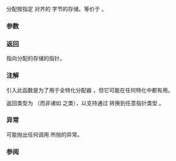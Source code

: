 {{cpp/memory/polymorphic_allocator/title|allocate_bytes}}
{{cpp/memory/polymorphic_allocator/navbar}}

{{dcl begin}}
{{dcl|since=c++20|1=
void* allocate_bytes( std::size_t nbytes,
                      std::size_t alignment = alignof(std::max_align_t) );
}}
{{dcl end}}

分配按指定 {{c|alignment}} 对齐的 {{c|nbytes}} 字节的存储。等价于 {{c|return resource()-&gt;allocate(nbytes, alignment);}}。

===参数===
{{par begin}}
{{par|nbytes|要分配的字节数}}
{{par|alignment|使用的对齐}}
{{par end}}

===返回===
指向分配的存储的指针。

===注解===
引入此函数是为了用于全特化分配器 {{c|std::polymorphic_allocator&lt;&gt;}}，但它可能在任何特化中都有用。

返回类型为 {{c|void*}}（而非诸如 {{c|std::byte*}} 之类），以支持通过 {{c|static_cast&lt;U*&gt;}} 转换到任意指针类型 {{c|U*}}。

===异常===
可能抛出任何调用 {{c|resource()-&gt;allocate}} 所抛的异常。

===参阅===
{{dsc begin}}
{{dsc inc|cpp/memory/polymorphic_allocator/dsc allocate_object}}
{{dsc inc|cpp/memory/polymorphic_allocator/dsc new_object}}
{{dsc inc|cpp/memory/polymorphic_allocator/dsc allocate}}
{{dsc inc|cpp/memory/allocator traits/dsc allocate}}
{{dsc inc|cpp/memory/memory resource/dsc allocate}}
{{dsc end}}

{{langlinks|en|es|ja|ru}}